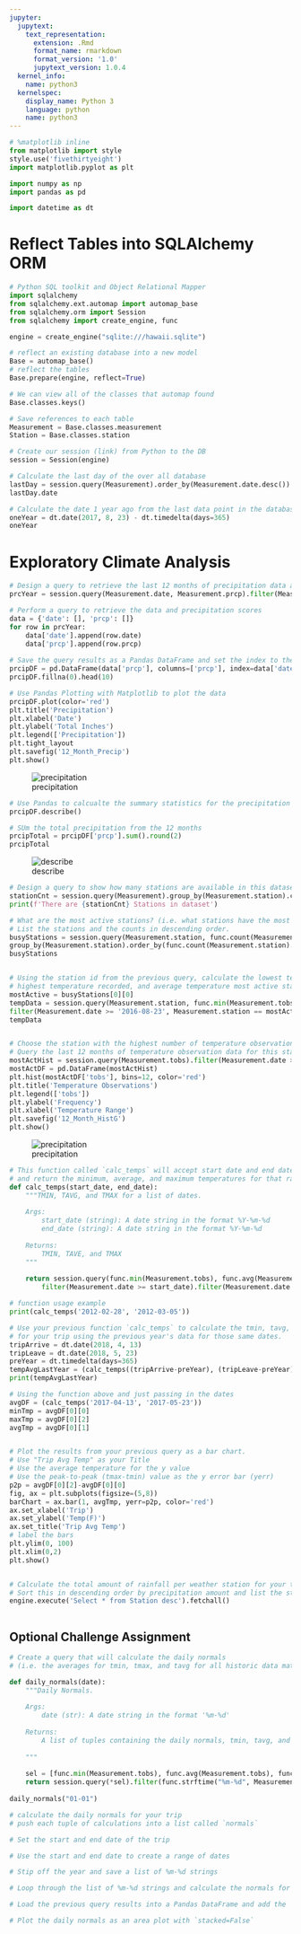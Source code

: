 ```yaml
---
jupyter:
  jupytext:
    text_representation:
      extension: .Rmd
      format_name: rmarkdown
      format_version: '1.0'
      jupytext_version: 1.0.4
  kernel_info:
    name: python3
  kernelspec:
    display_name: Python 3
    language: python
    name: python3
---
```


```python
# %matplotlib inline
from matplotlib import style
style.use('fivethirtyeight')
import matplotlib.pyplot as plt
```

```python
import numpy as np
import pandas as pd
```

```python
import datetime as dt
```

# Reflect Tables into SQLAlchemy ORM

```python
# Python SQL toolkit and Object Relational Mapper
import sqlalchemy
from sqlalchemy.ext.automap import automap_base
from sqlalchemy.orm import Session
from sqlalchemy import create_engine, func
```

```python
engine = create_engine("sqlite:///hawaii.sqlite")
```

```python
# reflect an existing database into a new model
Base = automap_base()
# reflect the tables
Base.prepare(engine, reflect=True)
```

```python
# We can view all of the classes that automap found
Base.classes.keys()
```

```python
# Save references to each table
Measurement = Base.classes.measurement
Station = Base.classes.station
```

```python
# Create our session (link) from Python to the DB
session = Session(engine)
```

```python
# Calculate the last day of the over all database
lastDay = session.query(Measurement).order_by(Measurement.date.desc()).first()
lastDay.date
```

```python
# Calculate the date 1 year ago from the last data point in the database
oneYear = dt.date(2017, 8, 23) - dt.timedelta(days=365)
oneYear
```

# Exploratory Climate Analysis

```python
# Design a query to retrieve the last 12 months of precipitation data and plot the results
prcYear = session.query(Measurement.date, Measurement.prcp).filter(Measurement.date >= oneYear).order_by(Measurement.date).all()

# Perform a query to retrieve the data and precipitation scores
data = {'date': [], 'prcp': []}
for row in prcYear:
    data['date'].append(row.date)
    data['prcp'].append(row.prcp)
    
# Save the query results as a Pandas DataFrame and set the index to the date column and sort
prcipDF = pd.DataFrame(data['prcp'], columns=['prcp'], index=data['date'])
prcipDF.fillna(0).head(10)
```

```python
# Use Pandas Plotting with Matplotlib to plot the data
prcipDF.plot(color='red')
plt.title('Precipitation')
plt.xlabel('Date')
plt.ylabel('Total Inches')
plt.legend(['Precipitation'])
plt.tight_layout
plt.savefig('12_Month_Precip')
plt.show()
```

![precipitation](Images/precipitation.png)

```python
# Use Pandas to calcualte the summary statistics for the precipitation data
prcipDF.describe()
```

```python
# SUm the total precipitation from the 12 months
prcipTotal = prcipDF['prcp'].sum().round(2)
prcipTotal
```

![describe](Images/describe.png)

```python
# Design a query to show how many stations are available in this dataset?
stationCnt = session.query(Measurement).group_by(Measurement.station).count()
print(f'There are {stationCnt} Stations in dataset')
```

```python
# What are the most active stations? (i.e. what stations have the most rows)?
# List the stations and the counts in descending order.
busyStations = session.query(Measurement.station, func.count(Measurement.station)).\
group_by(Measurement.station).order_by(func.count(Measurement.station).desc()).all()
busyStations
```

```python

```

```python
# Using the station id from the previous query, calculate the lowest temperature recorded, 
# highest temperature recorded, and average temperature most active station?
mostActive = busyStations[0][0]
tempData = session.query(Measurement.station, func.min(Measurement.tobs), func.max(Measurement.tobs), func.avg(Measurement.tobs)).\
filter(Measurement.date >= '2016-08-23', Measurement.station == mostActive).first()
tempData
```

```python

```

```python
# Choose the station with the highest number of temperature observations.
# Query the last 12 months of temperature observation data for this station and plot the results as a histogram
mostActHist = session.query(Measurement.tobs).filter(Measurement.date >= '2016-08-23', Measurement.station == mostActive).all()
mostActDF = pd.DataFrame(mostActHist)
plt.hist(mostActDF['tobs'], bins=12, color='red')
plt.title('Temperature Observations')
plt.legend(['tobs'])
plt.ylabel('Frequency')
plt.xlabel('Temperature Range')
plt.savefig('12_Month_HistG')
plt.show()
```

![precipitation](Images/station-histogram.png)

```python
# This function called `calc_temps` will accept start date and end date in the format '%Y-%m-%d' 
# and return the minimum, average, and maximum temperatures for that range of dates
def calc_temps(start_date, end_date):
    """TMIN, TAVG, and TMAX for a list of dates.
    
    Args:
        start_date (string): A date string in the format %Y-%m-%d
        end_date (string): A date string in the format %Y-%m-%d
        
    Returns:
        TMIN, TAVE, and TMAX
    """
    
    return session.query(func.min(Measurement.tobs), func.avg(Measurement.tobs), func.max(Measurement.tobs)).\
        filter(Measurement.date >= start_date).filter(Measurement.date <= end_date).all()

# function usage example
print(calc_temps('2012-02-28', '2012-03-05'))
```

```python
# Use your previous function `calc_temps` to calculate the tmin, tavg, and tmax 
# for your trip using the previous year's data for those same dates.
tripArrive = dt.date(2018, 4, 13)
tripLeave = dt.date(2018, 5, 23)
preYear = dt.timedelta(days=365)
tempAvgLastYear = (calc_temps((tripArrive-preYear), (tripLeave-preYear)))
print(tempAvgLastYear)
```

```python
# Using the function above and just passing in the dates
avgDF = (calc_temps('2017-04-13', '2017-05-23'))
minTmp = avgDF[0][0]
maxTmp = avgDF[0][2]
avgTmp = avgDF[0][1]
```

```python

```

```python
# Plot the results from your previous query as a bar chart. 
# Use "Trip Avg Temp" as your Title
# Use the average temperature for the y value
# Use the peak-to-peak (tmax-tmin) value as the y error bar (yerr)
p2p = avgDF[0][2]-avgDF[0][0]
fig, ax = plt.subplots(figsize=(5,8))
barChart = ax.bar(1, avgTmp, yerr=p2p, color='red')
ax.set_xlabel('Trip')
ax.set_ylabel('Temp(F)')
ax.set_title('Trip Avg Temp')
# label the bars 
plt.ylim(0, 100)
plt.xlim(0,2)
plt.show()
```

```python

```

```python
# Calculate the total amount of rainfall per weather station for your trip dates using the previous year's matching dates.
# Sort this in descending order by precipitation amount and list the station, name, latitude, longitude, and elevation
engine.execute('Select * from Station desc').fetchall()
```

```python

```

## Optional Challenge Assignment

```python
# Create a query that will calculate the daily normals 
# (i.e. the averages for tmin, tmax, and tavg for all historic data matching a specific month and day)

def daily_normals(date):
    """Daily Normals.
    
    Args:
        date (str): A date string in the format '%m-%d'
        
    Returns:
        A list of tuples containing the daily normals, tmin, tavg, and tmax
    
    """
    
    sel = [func.min(Measurement.tobs), func.avg(Measurement.tobs), func.max(Measurement.tobs)]
    return session.query(*sel).filter(func.strftime("%m-%d", Measurement.date) == date).all()
    
daily_normals("01-01")
```

```python
# calculate the daily normals for your trip
# push each tuple of calculations into a list called `normals`

# Set the start and end date of the trip

# Use the start and end date to create a range of dates

# Stip off the year and save a list of %m-%d strings

# Loop through the list of %m-%d strings and calculate the normals for each date

```

```python
# Load the previous query results into a Pandas DataFrame and add the `trip_dates` range as the `date` index

```

```python
# Plot the daily normals as an area plot with `stacked=False`

```
